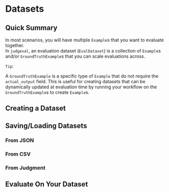 # Datasets 

## Quick Summary
In most scenarios, you will have multiple `Example`s that you want to evaluate together.  
In `judgeval`, an evaluation dataset (`EvalDataset`) is a collection of `Example`s and/or `GroundTruthExample`s that you can scale evaluations across.

`Tip`:

A `GroundTruthExample` is a specific type of `Example` that do not require the `actual_output` field. This is useful for creating datasets that can be dynamically updated at evaluation time by running your workflow on the `GroundTruthExample`s to create `Example`s.

## Creating a Dataset

## Saving/Loading Datasets

### From JSON

### From CSV

### From Judgment

## Evaluate On Your Dataset
